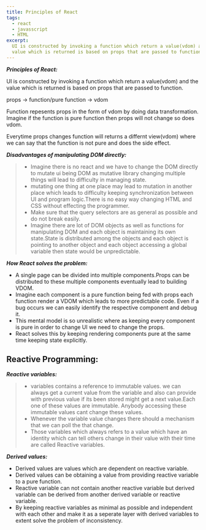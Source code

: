 ```yaml
---
title: Principles of React
tags:
  - react
  - javasscript
  - HTML
excerpt:
  UI is constructed by invoking a function which return a value(vdom) and the
  value which is returned is based on props that are passed to function.
---
```


**_Principles of React:_**

UI is constructed by invoking a function which return a value(vdom) and the
value which is returned is based on props that are passed to function.

props -> function/pure function -> vdom

Function repesents props in the form of vdom by doing data transformation.
Imagine if the function is pure function then props will not change so does
vdom.

Everytime props changes function will returns a differnt view(vdom) where we can
say that the function is not pure and does the side effect.

**_Disadvantages of manipulating DOM directly:_**

> - Imagine there is no react and we have to change the DOM directly to mutate
>   ui being DOM as mutative library changing multiple things will lead to
>   difficulty in managing state.
> - mutating one thing at one place may lead to mutation in another place which
>   leads to difficulty keeping synchronization between UI and program
>   logic.There is no easy way changing HTML and CSS without effecting the
>   programmer.
> - Make sure that the query selectors are as general as possible and do not
>   break easily.
> - Imagine there are lot of DOM objects as well as functions for manipulating
>   DOM and each object is maintaining its own state.State is distributed among
>   the objects and each object is pointing to another object and each object
>   accessing a global variable then state would be unpredictable.

**_How React solves the problem:_**

- A single page can be divided into multiple components.Props can be distributed
  to these multiple components eventually lead to building VDOM.
- Imagine each component is a pure function being fed with props each function
  render a VDOM which leads to more predictable code. Even if a bug occurs we
  can easily identify the respective component and debug it.
- This mental model is so unrealistic where as keeping every component is pure
  in order to change UI we need to change the props.
- React solves this by keeping rendering components pure at the same time
  keeping state explicitly.

<Youtube id="oWVW8IqpQ-A" />

## **Reactive Programming:**

**_Reactive variables:_**

> - variables contains a reference to immutable values. we can always get a
>   current value from the variable and also can provide with previous value if
>   its been stored might get a next value.Each one of these values are
>   immutable. Anybody accessing these immutable values cant change these
>   values.
> - Whenever the variable value changes there should a mechanism that we can
>   poll the that change.
> - Those variables which always refers to a value which have an identity which
>   can tell others change in their value with their time are called Reactive
>   variables.

**_Derived values:_**

- Derived values are values which are dependent on reactive variable.
- Derived values can be obtaining a value from providing reactive variable to a
  pure function.
- Reactive variable can not contain another reactive variable but derived
  variable can be derived from another derived variable or reactive variable.
- By keeping reactive variables as minimal as possible and independent with each
  other and make it as a seperate layer with derived variables to extent solve
  the problem of inconsistency.
